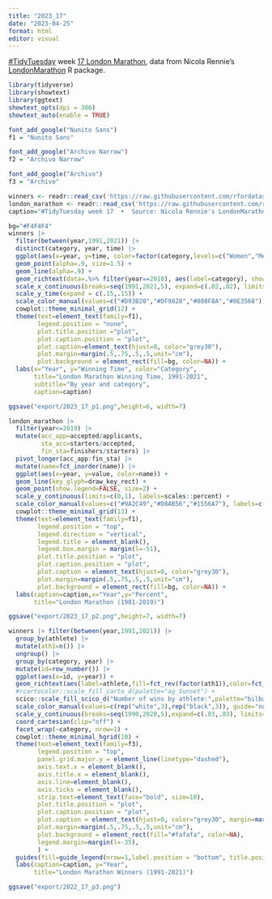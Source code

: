 ```yaml
---
title: "2023_17"
date: "2023-04-25"
format: html
editor: visual
---
```


[#TidyTuesday](https://github.com/rfordatascience/tidytuesday) week [17 London Marathon](https://github.com/rfordatascience/tidytuesday/blob/master/data/2023/2023-04-25/readme.md), data from Nicola Rennie's [LondonMarathon](https://github.com/nrennie/LondonMarathon) R package.

```r
library(tidyverse)
library(showtext)
library(ggtext)
showtext_opts(dpi = 300)
showtext_auto(enable = TRUE)
```

```r
font_add_google("Nunito Sans")
f1 = "Nunito Sans"

font_add_google("Archivo Narrow")
f2 = "Archivo Narrow"

font_add_google("Archivo")
f3 = "Archivo"
```

```r
winners <- readr::read_csv('https://raw.githubusercontent.com/rfordatascience/tidytuesday/master/data/2023/2023-04-25/winners.csv') |> janitor::clean_names()
london_marathon <- readr::read_csv('https://raw.githubusercontent.com/rfordatascience/tidytuesday/master/data/2023/2023-04-25/london_marathon.csv') |> janitor::clean_names()
caption="#TidyTuesday week 17  •  Source: Nicola Rennie's LondonMarathon R package"
```

```r
bg="#F4F4F4"
winners |>
  filter(between(year,1991,2021)) |>
  distinct(category, year, time) |>
  ggplot(aes(x=year, y=time, color=factor(category,levels=c("Women","Men","Wheelchair Women","Wheelchair Men")))) +
  geom_point(alpha=.9, size=1.5) +
  geom_line(alpha=.9) +
  geom_richtext(data=.%>% filter(year==2010), aes(label=category), show.legend = FALSE, hjust=0, vjust=-.4, fontface="bold", size=4.2, family=f1, fill=bg,label.color=NA,label.padding = grid::unit(rep(0, 4), "pt")) +
  scale_x_continuous(breaks=seq(1991,2021,5), expand=c(.02,.02), limits=c(1991,NA)) +
  scale_y_time(expand = c(.15,.15)) +
  scale_color_manual(values=c("#D93B20","#DF9828","#008F8A","#0E3568")) + #"#B6337E","#BF9800","#02A0C6","#14017C"
  cowplot::theme_minimal_grid(12) +
  theme(text=element_text(family=f1),
        legend.position = "none",
        plot.title.position ="plot",
        plot.caption.position = "plot",
        plot.caption=element_text(hjust=0, color="grey30"),
        plot.margin=margin(.5,.75,.5,.5,unit="cm"),
        plot.background = element_rect(fill=bg, color=NA)) +
  labs(x="Year", y="Winning Time", color="Category",
       title="London Marathon Winning Time, 1991-2021",
       subtitle="By year and category",
       caption=caption)

ggsave("export/2023_17_p1.png",height=6, width=7)
```

```r
london_marathon |>
  filter(year<=2019) |>
  mutate(acc_app=accepted/applicants,
         sta_acc=starters/accepted,
         fin_sta=finishers/starters) |>
  pivot_longer(acc_app:fin_sta) |>
  mutate(name=fct_inorder(name)) |>
  ggplot(aes(x=year, y=value, color=name)) +
  geom_line(key_glyph=draw_key_rect) +
  geom_point(show.legend=FALSE, size=2) +
  scale_y_continuous(limits=c(0,1), labels=scales::percent) +
  scale_color_manual(values=c("#9A2C49","#D8AB56","#1556A7"), labels=c("Number of people accepted as a porportion of people who applied","Number of people who started as a proportion of accepted","Number of people who finished as a proportion of people started")) +
  cowplot::theme_minimal_grid(13) +
  theme(text=element_text(family=f1),
        legend.position = "top",
        legend.direction = "vertical",
        legend.title = element_blank(),
        legend.box.margin = margin(l=-51),
        plot.title.position = "plot",
        plot.caption.position = "plot",
        plot.caption = element_text(hjust=0, color="grey30"),
        plot.margin=margin(.5,.75,.5,.5,unit="cm"),
        plot.background = element_rect(fill=bg, color=NA)) +
  labs(caption=caption,x="Year",y="Percent",
       title="London Marathon (1981-2019)") 

ggsave("export/2023_17_p2.png",height=7, width=7)
```

```r
winners |> filter(between(year,1991,2021)) |>
  group_by(athlete) |>
  mutate(ath1=n()) |>
  ungroup() |>
  group_by(category, year) |>
  mutate(id=row_number()) |>
  ggplot(aes(x=id, y=year)) +
  geom_richtext(aes(label=athlete,fill=fct_rev(factor(ath1)),color=fct_rev(factor(ath1))), size=3,label.padding = grid::unit(rep(2, 4), "pt"), label.color = NA, family=f2,key_glyph=draw_key_rect) +
  #rcartocolor::scale_fill_carto_d(palette="ag_Sunset") +
  scico::scale_fill_scico_d("Number of wins by athlete:",palette="bilbao", direction=-1, begin=.1) +
  scale_color_manual(values=c(rep("white",3),rep("black",3)), guide="none") +
  scale_y_continuous(breaks=seq(1990,2020,5),expand=c(.03,.03), limits=c(1990,NA)) +
  coord_cartesian(clip="off") +
  facet_wrap(~category, nrow=1) +
  cowplot::theme_minimal_hgrid(10) +
  theme(text=element_text(family=f3),
        legend.position = "top",
        panel.grid.major.y = element_line(linetype="dashed"),
        axis.text.x = element_blank(),
        axis.title.x = element_blank(),
        axis.line=element_blank(),
        axis.ticks = element_blank(),
        strip.text=element_text(face="bold", size=10),
        plot.title.position = "plot",
        plot.caption.position = "plot",
        plot.caption = element_text(hjust=0, color="grey30", margin=margin(t=5)),
        plot.margin=margin(.5,.75,.5,.5,unit="cm"),
        plot.background = element_rect(fill="#fafafa", color=NA),
        legend.margin=margin(l=-35),
        ) +
  guides(fill=guide_legend(nrow=1,label.position = "bottom", title.position = "top", keyheight=unit(.3,"lines"),keywidth = unit(1.5,"lines"))) +
  labs(caption=caption, y="Year",
       title="London Marathon Winners (1991-2021)")

ggsave("export/2022_17_p3.png")
```




